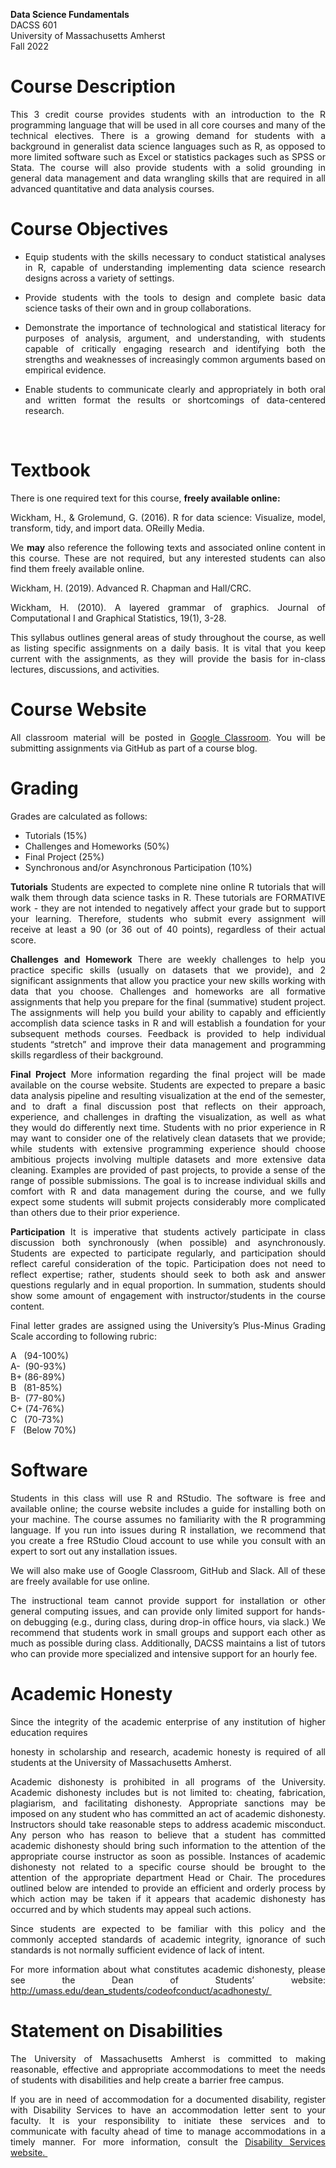 <style>
body {
text-align: justify}
</style>

**Data Science Fundamentals**\
DACSS 601\
University of Massachusetts Amherst\
Fall 2022\


# **Course Description**

This 3 credit course provides students with an introduction to the R programming language that will be used in all core courses and many of the technical electives. There is a growing demand for students with a background in generalist data science languages such as R, as opposed to more limited software such as Excel or statistics packages such as SPSS or Stata. The course will also provide students with a solid grounding in general data management and data wrangling skills that are required in all advanced quantitative and data analysis courses. 

# **Course Objectives**

-   Equip students with the skills necessary to conduct statistical analyses in R, capable of understanding implementing data science research designs across a variety of settings. 

-   Provide students with the tools to design and complete basic data science tasks of their own and in group collaborations. 

-   Demonstrate the importance of technological and statistical literacy for purposes of analysis, argument, and understanding, with students capable of critically engaging research and identifying both the strengths and weaknesses of increasingly common arguments based on empirical evidence. 

-   Enable students to communicate clearly and appropriately in both oral and written format the results or shortcomings of data-centered research. 

\

# **Textbook**

There is one required text for this course, **freely available online:**

Wickham, H., & Grolemund, G. (2016). R for data science: Visualize, model, transform, tidy, and import data. OReilly Media.

We **may** also reference the following texts and associated online content in this course. These are not required, but any interested students can also find them freely available online. 

Wickham, H. (2019). Advanced R. Chapman and Hall/CRC.

Wickham, H. (2010). A layered grammar of graphics. Journal of Computational I and Graphical Statistics, 19(1), 3-28.

This syllabus outlines general areas of study throughout the course, as well as listing specific assignments on a daily basis. It is vital that you keep current with the assignments, as they will provide the basis for in-class lectures, discussions, and activities. 

# **Course Website**

All classroom material will be posted in [Google Classroom](https://classroom.google.com/c/NDcxMDc4MTg2OTI4?cjc=e5wvvbl). You will be submitting assignments via GitHub as part of a course blog.

# **Grading**

Grades are calculated as follows: 

-   Tutorials (15%) 
-   Challenges and Homeworks (50%) 
-   Final Project (25%) 
-   Synchronous and/or Asynchronous Participation (10%) 

**Tutorials** Students are expected to complete nine online R tutorials that will walk them through data science tasks in R. These tutorials are FORMATIVE work - they are not intended to negatively affect your grade but to support your learning. Therefore, students who submit every assignment will receive at least a 90 (or 36 out of 40 points), regardless of their actual score.

**Challenges and Homework** There are weekly challenges to help you practice specific skills (usually on datasets that we provide), and 2 significant assignments that allow you practice your new skills working with data that you choose. Challenges and homeworks are all formative assignments that help you prepare for the final (summative) student project. The assignments will help you build your ability to capably and efficiently accomplish data science tasks in R and will establish a foundation for your subsequent methods courses. Feedback is provided to help individual students "stretch" and improve their data management and programming skills regardless of their background. 

**Final Project** More information regarding the final project will be made available on the course website. Students are expected to prepare a basic data analysis pipeline and resulting visualization at the end of the semester, and to draft a final discussion post that reflects on their approach, experience, and challenges in drafting the visualization, as well as what they would do differently next time. Students with no prior experience in R may want to consider one of the relatively clean datasets that we provide; while students with extensive programming experience should choose ambitious projects involving multiple datasets and more extensive data cleaning. Examples are provided of past projects, to provide a sense of the range of possible submissions. The goal is to increase individual skills and comfort with R and data management during the course, and we fully expect some students will submit projects considerably more complicated than others due to their prior experience.

**Participation** It is imperative that students actively participate in class discussion both synchronously (when possible) and asynchronously. Students are expected to participate regularly, and participation should reflect careful consideration of the topic. Participation does not need to reflect expertise; rather, students should seek to both ask and answer questions regularly and in equal proportion. In summation, students should show some amount of engagement with instructor/students in the course content.

Final letter grades are assigned using the University's Plus-Minus Grading Scale according to following rubric: 

A &nbsp; (94-100%)\
A-&nbsp; (90-93%)\
B+ (86-89%)\
B &nbsp; (81-85%)\
B- &nbsp;(77-80%)\
C+ (74-76%)\
C &nbsp; (70-73%)\
F &nbsp; (Below 70%)\

# **Software**

Students in this class will use R and RStudio. The software is free and available online; the course website includes a guide for installing both on your machine. The course assumes no familiarity with the R programming language. If you run into issues during R installation, we recommend that you create a free RStudio Cloud account to use while you consult with an expert to sort out any installation issues. 

We will also make use of Google Classroom, GitHub and Slack. All of these are freely available for use online.

The instructional team cannot provide support for installation or other general computing issues, and can provide only limited support for hands-on debugging (e.g., during class, during drop-in office hours, via slack.) We recommend that students work in small groups and support each other as much as possible during class. Additionally, DACSS maintains a list of tutors who can provide more specialized and intensive support for an hourly fee.

# **Academic Honesty**

Since the integrity of the academic enterprise of any institution of higher education requires 

honesty in scholarship and research, academic honesty is required of all students at the University of Massachusetts Amherst. 

Academic dishonesty is prohibited in all programs of the University. Academic dishonesty includes but is not limited to: cheating, fabrication, plagiarism, and facilitating dishonesty. Appropriate sanctions may be imposed on any student who has committed an act of academic dishonesty. Instructors should take reasonable steps to address academic misconduct. Any person who has reason to believe that a student has committed academic dishonesty should bring such information to the attention of the appropriate course instructor as soon as possible. Instances of academic dishonesty not related to a specific course should be brought to the attention of the appropriate department Head or Chair. The procedures outlined below are intended to provide an efficient and orderly process by which action may be taken if it appears that academic dishonesty has occurred and by which students may appeal such actions. 

Since students are expected to be familiar with this policy and the commonly accepted standards of academic integrity, ignorance of such standards is not normally sufficient evidence of lack of intent. 

For more information about what constitutes academic dishonesty, please see the Dean of Students' website: [http://umass.edu/dean_students/codeofconduct/acadhonesty/ ](http://umass.edu/dean_students/codeofconduct/acadhonesty/)

# **Statement on Disabilities**

The University of Massachusetts Amherst is committed to making reasonable, effective and appropriate accommodations to meet the needs of students with disabilities and help create a barrier free campus. 

If you are in need of accommodation for a documented disability, register with Disability Services to have an accommodation letter sent to your faculty. It is your responsibility to initiate these services and to communicate with faculty ahead of time to manage accommodations in a timely manner. For more information, consult the [Disability Services website](http://www.umass.edu/disability/)[. ](http://www.umass.edu/disability/.)